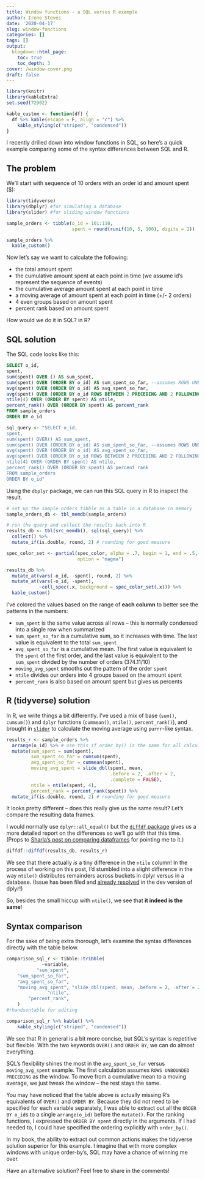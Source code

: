 ```yaml
---
title: Window functions - a SQL versus R example
author: Irene Steves
date: '2020-04-17'
slug: window-functions
categories: []
tags: []
output:
  blogdown::html_page:
    toc: true
    toc_depth: 3
cover: /window-cover.png
draft: false
---
```


```r
library(knitr)
library(kableExtra)
set.seed(72902)

kable_custom <- function(df) {
  df %>% kable(escape = F, align = "c") %>% 
    kable_styling(c("striped", "condensed"))
}
```

I recently drilled down into window functions in SQL, so here's a quick example comparing some of the syntax differences between SQL and R.

## The problem

We'll start with sequence of 10 orders with an order id and amount spent ($):

```r
library(tidyverse)
library(dbplyr) #for simulating a database
library(slider) #for sliding window functions

sample_orders <- tibble(o_id = 101:110,
                        spent = round(runif(10, 5, 100), digits = 2))
```

```r
sample_orders %>% 
  kable_custom()
```

Now let's say we want to calculate the following:

* the total amount spent
* the cumulative amount spent at each point in time (we assume id's represent the sequence of events)
* the cumulative average amount spent at each point in time
* a moving average of amount spent at each point in time (+/- 2 orders)
* 4 even groups based on amount spent
* percent rank based on amount spent

How would we do it in SQL? in R?

## SQL solution

The SQL code looks like this: 

```sql
SELECT o_id, 
spent,
sum(spent) OVER () AS sum_spent,
sum(spent) OVER (ORDER BY o_id) AS sum_spent_so_far, --assumes ROWS UNBOUNDED PRECEDING
avg(spent) OVER (ORDER BY o_id) AS avg_spent_so_far,
avg(spent) OVER (ORDER BY o_id ROWS BETWEEN 2 PRECEDING AND 2 FOLLOWING) AS moving_avg_spent,
ntile(4) OVER (ORDER BY spent) AS ntile,
percent_rank() OVER (ORDER BY spent) AS percent_rank
FROM sample_orders
ORDER BY o_id
```

```r
sql_query <- "SELECT o_id, 
spent,
sum(spent) OVER() AS sum_spent, 
sum(spent) OVER (ORDER BY o_id) AS sum_spent_so_far, --assumes ROWS UNBOUNDED PRECEDING
avg(spent) OVER (ORDER BY o_id) AS avg_spent_so_far,
avg(spent) OVER (ORDER BY o_id ROWS BETWEEN 2 PRECEDING AND 2 FOLLOWING) AS moving_avg_spent,
ntile(4) OVER (ORDER BY spent) AS ntile,
percent_rank() OVER (ORDER BY spent) AS percent_rank
FROM sample_orders
ORDER BY o_id"
```

Using the `dbplyr` package, we can run this SQL query in R to inspect the result. 

```r
# set up the sample_orders tibble as a table in a database in memory
sample_orders_db <- tbl_memdb(sample_orders)

# run the query and collect the results back into R
results_db <- tbl(src_memdb(), sql(sql_query)) %>% 
  collect() %>% 
  mutate_if(is.double, round, 2) # rounding for good measure
```

```r
spec_color_set <- partial(spec_color, alpha = .7, begin = 1, end = .5,
                          option = "magma")

results_db %>% 
  mutate_at(vars(-o_id, -spent), round, 2) %>% 
  mutate_at(vars(-o_id, -spent),
            ~cell_spec(.x, background = spec_color_set(.x))) %>% 
  kable_custom()
```

I've colored the values based on the range of **each column** to better see the patterns in the numbers:

* `sum_spent` is the same value across all rows -- this is normally condensed into a single row when summarized
* `sum_spent_so_far` is a cumulative sum, so it increases with time. The last value is equivalent to the total `sum_spent`
* `avg_spent_so_far` is a cumulative mean. The first value is equivalent to the `spent` of the first order, and the last value is equivalent to the `sum_spent` divided by the number of orders (374.11/10)
* `moving_avg_spent` smooths out the pattern of the order `spent`
* `ntile` divides our orders into 4 groups based on the amount spent
* `percent_rank` is also based on amount spent but gives us percents

## R (tidyverse) solution

In R, we write things a bit differently. I've used a mix of base (`sum()`, `cumsum()`) and `dplyr` functions (`cummean()`, `ntile()`, `percent_rank()`), and brought in [`slider`](https://davisvaughan.github.io/slider/) to calculate the moving average using `purrr`-like syntax. 

```r
results_r <- sample_orders %>% 
  arrange(o_id) %>% # use this if order_by() is the same for all calculations
  mutate(sum_spent = sum(spent),
         sum_spent_so_far = cumsum(spent),
         avg_spent_so_far = cummean(spent),
         moving_avg_spent = slide_dbl(spent, mean, 
                                      .before = 2, .after = 2,
                                      .complete = FALSE),
         ntile = ntile(spent, 4),
         percent_rank = percent_rank(spent)) %>% 
  mutate_if(is.double, round, 2) # rounding for good measure
```

It looks pretty different -- does this really give us the same result? Let's compare the resulting data frames.

I would normally use `dplyr::all_equal()` but the [`diffdf` package](https://gowerc.github.io/diffdf/) gives us a more detailed report on the differences so we'll go with that this time. (Props to [Sharla's post on comparing dataframes](https://sharla.party/post/comparing-two-dfs/) for pointing me to it.)

```r
diffdf::diffdf(results_db, results_r)
```

We see that there actually _is_ a tiny difference in the `ntile` column! In the process of working on this post, I'd stumbled into a slight difference in the way `ntile()` distributes remainders across buckets in dplyr versus in a database. (Issue has been filed and [already resolved](https://github.com/tidyverse/dplyr/issues/4995) in the dev version of dplyr!)

So, besides the small hiccup with `ntile()`, we see that **it indeed is the same**!

## Syntax comparison

For the sake of being extra thorough, let's examine the syntax differences directly with the table below. 

```r
comparison_sql_r <- tibble::tribble(
             ~variable,                                                                   ~r,                                                                       ~sql,
           "sum_spent",                                                         "sum(spent)",                                                       "sum(spent) OVER ()",
    "sum_spent_so_far",                                                      "cumsum(spent)",                                          "sum(spent) OVER (ORDER BY o_id)",
    "avg_spent_so_far",                                                     "cummean(spent)",                                          "avg(spent) OVER (ORDER BY o_id)",
    "moving_avg_spent", "slide_dbl(spent, mean, .before = 2, .after = 2, .complete = FALSE)", "avg(spent) OVER (ORDER BY o_id ROWS BETWEEN 2 PRECEDING AND 2 FOLLOWING)",
               "ntile",                                                    "ntile(spent, 4)",                                           "ntile(4) OVER (ORDER BY spent)",
        "percent_rank",                                                "percent_rank(spent)",                                     "percent_rank() OVER (ORDER BY spent)"
    )
#rhandsontable for editing

comparison_sql_r %>% kable() %>% 
    kable_styling(c("striped", "condensed"))
```

We see that R in general is a bit more concise, but SQL's syntax is repetitive but flexible. With the two keywords `OVER()` and `ORDER BY`, we can do almost everything. 

SQL's flexibility shines the most in the `avg_spent_so_far` versus `moving_avg_spent` example. The first calculation assumes `ROWS UNBOUNDED PRECEDING` as the window. To move from a cumulative mean to a moving average, we just tweak the window -- the rest stays the same.

You may have noticed that the table above is actually missing R's equivalents of `OVER()` and `ORDER BY`. Because they did not need to be specified for each variable separately, I was able to extract out all the `ORDER BY o_id`s to a single `arrange(o_id)` before the `mutate()`. For the ranking functions, I expressed the `ORDER BY spent` directly in the arguments. If I had needed to, I could have specified the ordering explicitly with `order_by()`. 

In my book, the ability to extract out common actions makes the tidyverse solution superior for this example. I imagine that with more complex windows with unique order-by's, SQL may have a chance of winning me over.

Have an alternative solution? Feel free to share in the comments!
